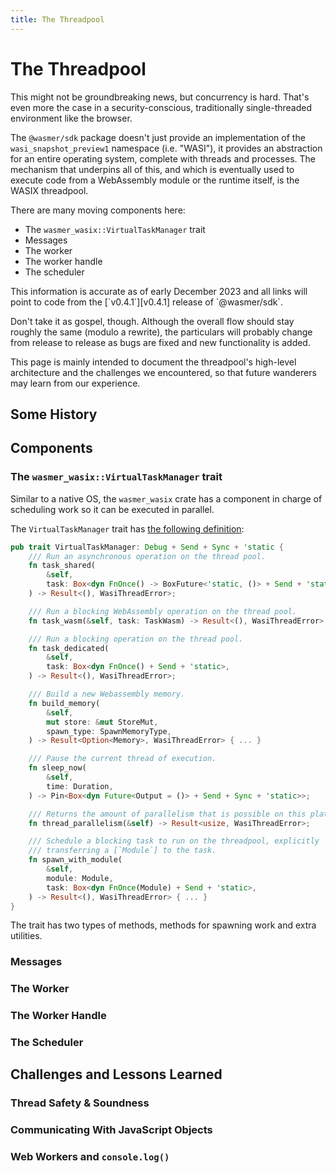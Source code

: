 ```yaml
---
title: The Threadpool
---
```



# The Threadpool

This might not be groundbreaking news, but concurrency is hard. That's even more
the case in a security-conscious, traditionally single-threaded environment like
the browser.

The `@wasmer/sdk` package doesn't just provide an implementation of the
`wasi_snapshot_preview1` namespace (i.e. "WASI"), it provides an abstraction for
an entire operating system, complete with threads and processes. The mechanism
that underpins all of this, and which is eventually used to execute code from a
WebAssembly module or the runtime itself, is the WASIX threadpool.

There are many moving components here:

- The `wasmer_wasix::VirtualTaskManager` trait
- Messages
- The worker
- The worker handle
- The scheduler

<Callout type="info">
This information is accurate as of early December 2023 and all links will point
to code from the [`v0.4.1`][v0.4.1] release of `@wasmer/sdk`.

Don't take it as gospel, though. Although the overall flow should stay roughly
the same (modulo a rewrite), the particulars will probably change from release
to release as bugs are fixed and new functionality is added.

This page is mainly intended to document the threadpool's high-level
architecture and the challenges we encountered, so that future wanderers may
learn from our experience.
</Callout>

## Some History

## Components

### The `wasmer_wasix::VirtualTaskManager` trait

Similar to a native OS, the `wasmer_wasix` crate has a component in charge of
scheduling work so it can be executed in parallel.

The `VirtualTaskManager` trait has [the following definition][vtm]:

```rs filename="lib/wasix/src/runtime/task_manager/mod.rs"
pub trait VirtualTaskManager: Debug + Send + Sync + 'static {
    /// Run an asynchronous operation on the thread pool.
    fn task_shared(
        &self,
        task: Box<dyn FnOnce() -> BoxFuture<'static, ()> + Send + 'static>,
    ) -> Result<(), WasiThreadError>;

    /// Run a blocking WebAssembly operation on the thread pool.
    fn task_wasm(&self, task: TaskWasm) -> Result<(), WasiThreadError>;

    /// Run a blocking operation on the thread pool.
    fn task_dedicated(
        &self,
        task: Box<dyn FnOnce() + Send + 'static>,
    ) -> Result<(), WasiThreadError>;

    /// Build a new Webassembly memory.
    fn build_memory(
        &self,
        mut store: &mut StoreMut,
        spawn_type: SpawnMemoryType,
    ) -> Result<Option<Memory>, WasiThreadError> { ... }

    /// Pause the current thread of execution.
    fn sleep_now(
        &self,
        time: Duration,
    ) -> Pin<Box<dyn Future<Output = ()> + Send + Sync + 'static>>;

    /// Returns the amount of parallelism that is possible on this platform.
    fn thread_parallelism(&self) -> Result<usize, WasiThreadError>;

    /// Schedule a blocking task to run on the threadpool, explicitly
    /// transferring a [`Module`] to the task.
    fn spawn_with_module(
        &self,
        module: Module,
        task: Box<dyn FnOnce(Module) + Send + 'static>,
    ) -> Result<(), WasiThreadError> { ... }
}
```

The trait has two types of methods, methods for spawning work and extra
utilities.

### Messages

### The Worker

### The Worker Handle

### The Scheduler


## Challenges and Lessons Learned

### Thread Safety & Soundness

### Communicating With JavaScript Objects

### Web Workers and `console.log()`

[v0.4.1]: https://github.com/wasmerio/wasmer-js/releases/tag/wasmer-sdk-v0.4.1
[vtm]: https://github.com/wasmerio/wasmer/blob/0265db1eb1ea574cf6c4f05a30d74f3c37c6d9da/lib/wasix/src/runtime/task_manager/mod.rs
